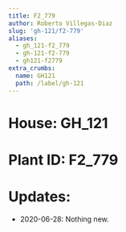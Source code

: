```yaml
---
title: F2_779
author: Roberto Villegas-Diaz
slug: 'gh-121/f2-779'
aliases:
  - gh_121-f2_779
  - gh-121-f2-779
  - gh121-f2779
extra_crumbs:
  name: GH121
  path: /label/gh-121
---
```


# **House**: GH_121
# **Plant ID**: F2_779
# **Updates**: 
 - 2020-06-28: Nothing new.
